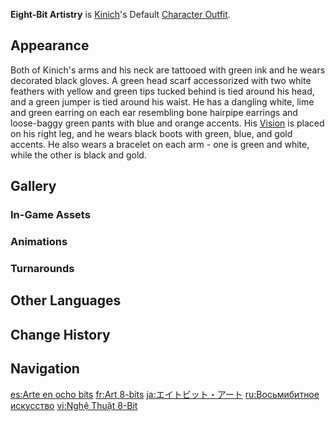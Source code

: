 {{Outfit Infobox
|id           = 210100
|image        = <gallery>
Character Kinich Full Wish.png|Wish
Character Kinich Game.png|In-Game
</gallery>
|character    = Kinich
|type         = Default
|description  = Kinich's outfit. Colorful patches are arrayed across his clothes with great patterned precision, just as Saurian Hunters have their own principles.
|obtain       = Unlocked upon obtaining character
}}
'''Eight-Bit Artistry''' is [[Kinich]]'s Default [[Character Outfit]].

==Appearance==
<!-- Keep appearance section short and concise. Limit to 1-2 paragraphs (preferably 1 paragraph) with 3-4 sentences each. -->
Both of Kinich's arms and his neck are tattooed with green ink and he wears decorated black gloves. A green head scarf accessorized with two white feathers with yellow and green tips tucked behind is tied around his head, and a green jumper is tied around his waist. He has a dangling white, lime and green earring on each ear resembling bone hairpipe earrings and loose-baggy green pants with blue and orange accents. His {{Dendro}} [[Vision]] is placed on his right leg, and he wears black boots with green, blue, and gold accents. He also wears a bracelet on each arm - one is green and white, while the other is black and gold.  

==Gallery==
===In-Game Assets===
{{Assets/Outfit|Eight-Bit Artistry|nomain=1}}

===Animations===
{{Preview/CharacterAnimations|Kinich|nocaption=1}}

===Turnarounds===
{{Turnarounds}}

==Other Languages==
{{Other Languages
|en       = Eight-Bit Artistry
|zhs      = 八位艺术
|zhs_rm   = Bāwèi Yìshù
|zht      = 八位藝術
|zht_rm   = Bāwèi Yìshù
|zh_tl    = Eight-Bit Art
|ja       = エイトビット・アート
|ja_rm    = 
|ja_tl    = 
|ko       = 8비트 예술
|ko_tl    = 
|es       = Arte en ocho bits
|es_tl    = Eight-Bit Art
|fr       = Art 8-bits
|fr_tl    = 8-Bit Art
|ru       = Восьмибитное искусство
|ru_tl    = Eight-Bit Artistry
|th       = ศิลปะสไตล์ 8 บิต
|th_rm    = 
|th_tl    = 
|vi       = Nghệ Thuật 8-Bit
|vi_tl    = 
|de       = Acht-Bit-Künste
|de_tl    = Eight-Bit Arts
|id       = Eight-Bit Artistry
|pt       = Arte de Oito Bits
|pt_tl    = 
|tr       = Sekiz Bit Sanat
|tr_tl    = 
|it       = Arte a 8 bit
|it_tl    = 
}}

==Change History==
{{Change History|5.0}}

==Navigation==
{{Dressing Room Navbox|Outfit}}

[[es:Arte en ocho bits]]
[[fr:Art 8-bits]]
[[ja:エイトビット・アート]]
[[ru:Восьмибитное искусство]]
[[vi:Nghệ Thuật 8-Bit]]